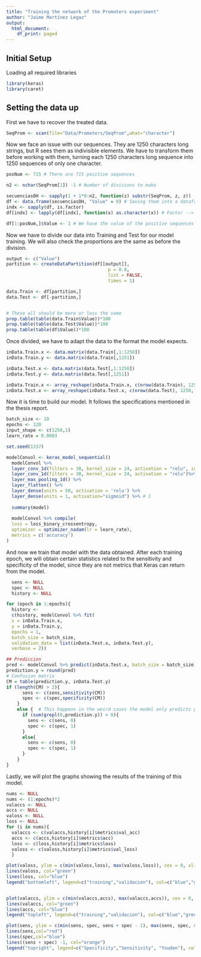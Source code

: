 ```yaml
---
title: "Training the network of the Promoters experiment"
author: "Jaime Martínez Legaz"
output:
  html_document:
    df_print: paged
---
```


## Initial Setup

Loading all required libraries

```r
library(keras)
library(caret)
```

## Setting the data up

First we have to recover the treated data.

```r
SeqProm <- scan(file="Data/Promoters/SeqProm",what="character")
```

Now we face an issue with our sequences. They are 1250 characters long strings, but R sees them as indivisible elements. We have to transform them before working with them, turning each 1250 characters long sequence into 1250 sequences of only one character.

```r
posNum <- 715 # There are 715 positive sequences

n2 <- nchar(SeqProm[1]) -1 # Number of divisions to make

secuenciasOH <- sapply(1 + 1*0:n2, function(z) substr(SeqProm, z, z))  # Obtaining the split characters
df <- data.frame(secuenciasOH, "Value" = 0) # Saving them into a dataframe
indx <- sapply(df, is.factor) 
df[indx] <- lapply(df[indx], function(x) as.character(x)) # Factor --> char conversion

df[1:posNum,]$Value <- 1 # We have the value of the positive sequences to positive
```

Now we have to divide our data into Training and Test for our model training. We will also check the proportions are the same as before the division.

```r

output <- c("Value")
partition <- createDataPartition(df[[output]],
                                      p = 0.8,
                                      list = FALSE,
                                      times = 1)

data.Train <- df[partition,]
data.Test <- df[-partition,]


# These all should be more or less the same
prop.table(table(data.Train$Value))*100
prop.table(table(data.Test$Value))*100
prop.table(table(df$Value))*100

```

Once divided, we have to adapt the data to the format the model expects.

```r
inData.Train.x <- data.matrix(data.Train[,1:1250])
inData.Train.y <- data.matrix(data.Train[,1251])

inData.Test.x <- data.matrix(data.Test[,1:1250])
inData.Test.y <- data.matrix(data.Test[,1251])

inData.Train.x <- array_reshape(inData.Train.x, c(nrow(data.Train), 1250, 1))
inData.Test.x <- array_reshape(inData.Test.x, c(nrow(data.Test), 1250, 1))

```

Now it is time to build our model. It follows the specifications mentioned in the thesis report. 

```r
batch_size <- 10 
epochs <- 120 
input_shape <- c(1250,1)
learn_rate = 0.0003

set.seed(1337)

modelConvol <- keras_model_sequential()
  modelConvol %>% 
  layer_conv_1d(filters = 30, kernel_size = 24, activation = "relu", input_shape = input_shape)%>%
  layer_conv_1d(filters = 30, kernel_size = 24, activation = "relu")%>%
  layer_max_pooling_1d() %>%
  layer_flatten() %>%
  layer_dense(units = 50, activation = 'relu') %>% 
  layer_dense(units = 1, activation="sigmoid") %>% # 1
  
  summary(model)
  
  modelConvol %>% compile(
  loss = loss_binary_crossentropy,
  optimizer = optimizer_nadam(lr = learn_rate),
  metrics = c('accuracy')
)
```

And now we train that model with the data obtained. After each training epoch, we will obtain certain statistics related to the sensitivity and specificity of the model, since they are not metrics that Keras can return from the model.

```r

  sens <- NULL
  spec <- NULL
  history <- NULL

for (epoch in 1:epochs){
  history <- 
  c(history, modelConvol %>% fit(
  x = inData.Train.x,
  y = inData.Train.y,
  epochs = 1,  
  batch_size = batch_size, 
  validation_data = list(inData.Test.x, inData.Test.y),
  verbose = 2))

## Prediccion 
pred <- modelConvol %>% predict(inData.Test.x, batch_size = batch_size)
prediction.y = round(pred)
# Confusion matrix
CM = table(prediction.y, inData.Test.y)
if (length(CM) > 2){
      sens <- c(sens,sensitivity(CM))
      spec <- c(spec,specificity(CM))
    }
    else {  # This happens in the weird cases the model only predicts positive or negative
      if (sum(grepl(0,prediction.y)) > 0){
        sens <- c(sens, 0)
        spec <- c(spec, 1)
      }
      else{
        sens <- c(sens, 0)
        spec <- c(spec, 1)
      }
    }
}
```

Lastly, we will plot the graphs showing the results of the training of this model.

```r
nums <- NULL
nums <- (1:epochs)*2
valaccs <- NULL
accs <- NULL
valoss <- NULL
loss <- NULL
for (i in nums){ 
  valaccs <- c(valaccs,history[i]$metrics$val_acc) 
  accs <- c(accs,history[i]$metrics$acc) 
  loss <- c(loss,history[i]$metrics$loss) 
  valoss <- c(valoss,history[i]$metrics$val_loss) 
  }

plot(valoss, ylim = c(min(valoss,loss), max(valoss,loss)), cex = 0, xlim = c(0,epochs), ylab="loss", xlab="epochs")
lines(valoss, col="green")
lines(loss, col="blue")
legend("bottomleft", legend=c("training","validacion"), col=c("blue","green"), lty = 1)


plot(valaccs, ylim = c(min(valaccs,accs), max(valaccs,accs)), cex = 0, xlim = c(0,epochs), ylab = "accuracy", xlab = "epochs")
lines(valaccs, col="green")
lines(accs, col="blue")
legend("topleft", legend=c("training","validacion"), col=c("blue","green"), lty = 1)

plot(sens, ylim = c(min(sens, spec, sens + spec - 1), max(sens, spec, sens+spec-1)), cex = 0)
lines(sens,col="red")
lines(spec,col="blue")
lines((sens + spec) -1, col="orange")
legend("topright", legend=c("Specificity","Sensitivity", "Youden"), col=c("blue","red", "orange"), lty = 1)
```
